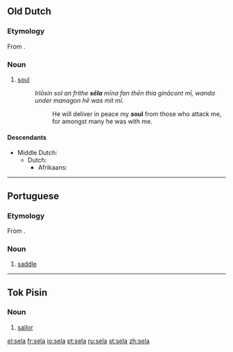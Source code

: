 {{also|Sela}}
==Old Dutch==
===Etymology===
From {{proto|Germanic|saiwalō|lang=odt}}.

===Noun===
{{infl|odt|noun|g=f|head=sēla}}

# [[soul]]
#: ''Irlōsin sol an frithe '''sēla''' mīna fan thēn thia ginācont mī, wanda under managon hē was mit mī.''
#:: He will deliver in peace my '''soul''' from those who attack me, for amongst many he was with me.

====Descendants====
* Middle Dutch: {{l|dum|siele}}
** Dutch: {{l|nl|ziel}}
*** Afrikaans: {{l|af|siel}}

----

==Portuguese==

===Etymology===
From {{etyl|la|pt}} {{term|sella|lang=la}}.

===Noun===
{{infl|pt|noun}}

# [[saddle]]

----

==Tok Pisin==

===Noun===
{{infl|tpi|noun}}

#[[sailor]]

[[el:sela]]
[[fr:sela]]
[[io:sela]]
[[pt:sela]]
[[ru:sela]]
[[st:sela]]
[[zh:sela]]